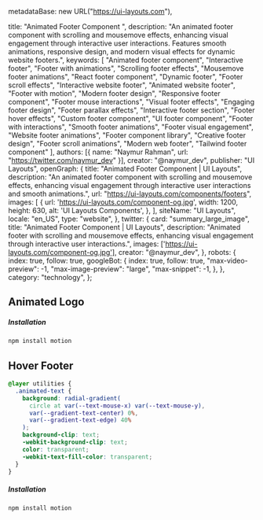   metadataBase: new URL("https://ui-layouts.com"),

  title: "Animated Footer Component ",
  description: "An animated footer component with scrolling and mousemove effects, enhancing visual engagement through interactive user interactions. Features smooth animations, responsive design, and modern visual effects for dynamic website footers.",
  keywords: [
    "Animated footer component",
    "Interactive footer",
    "Footer with animations",
    "Scrolling footer effects",
    "Mousemove footer animations",
    "React footer component",
    "Dynamic footer",
    "Footer scroll effects",
    "Interactive website footer",
    "Animated website footer",
    "Footer with motion",
    "Modern footer design",
    "Responsive footer component",
    "Footer mouse interactions",
    "Visual footer effects",
    "Engaging footer design",
    "Footer parallax effects",
    "Interactive footer section",
    "Footer hover effects",
    "Custom footer component",
    "UI footer component",
    "Footer with interactions",
    "Smooth footer animations",
    "Footer visual engagement",
    "Website footer animations",
    "Footer component library",
    "Creative footer design",
    "Footer scroll animations",
    "Modern web footer",
    "Tailwind footer component"
  ],
  authors: [{ name: "Naymur Rahman", url: "https://twitter.com/naymur_dev" }],
  creator: "@naymur_dev",
  publisher: "UI Layouts",
  openGraph: {
    title: "Animated Footer Component | UI Layouts",
    description: "An animated footer component with scrolling and mousemove effects, enhancing visual engagement through interactive user interactions and smooth animations.",
    url: "https://ui-layouts.com/components/footers",
    images: [
      {
        url: 'https://ui-layouts.com/component-og.jpg',
        width: 1200,
        height: 630,
        alt: 'UI Layouts Components',
      },
    ],
    siteName: "UI Layouts",
    locale: "en_US",
    type: "website",
  },
  twitter: {
    card: "summary_large_image",
    title: "Animated Footer Component | UI Layouts",
    description: "Animated footer with scrolling and mousemove effects, enhancing visual engagement through interactive user interactions.",
    images: ['https://ui-layouts.com/component-og.jpg'],
    creator: "@naymur_dev",
  },
  robots: {
    index: true,
    follow: true,
    googleBot: {
      index: true,
      follow: true,
      "max-video-preview": -1,
      "max-image-preview": "large",
      "max-snippet": -1,
    },
  },
  category: "technology",
};

## Animated Logo

<ComponentCodePreview name='animated-logo-footer' hasReTrigger responsive>

##### Installation

```bash
npm install motion
```

</ComponentCodePreview>

## Hover Footer

<ComponentCodePreview name='hover-footer' responsive  isTab>

<TabCodePreview name='hover-footer' >

```css globals.css
@layer utilities {
  .animated-text {
    background: radial-gradient(
      circle at var(--text-mouse-x) var(--text-mouse-y),
      var(--gradient-text-center) 0%,
      var(--gradient-text-edge) 40%
    );
    background-clip: text;
    -webkit-background-clip: text;
    color: transparent;
    -webkit-text-fill-color: transparent;
  }
}
```

</TabCodePreview>

##### Installation

```bash
npm install motion
```

</ComponentCodePreview>